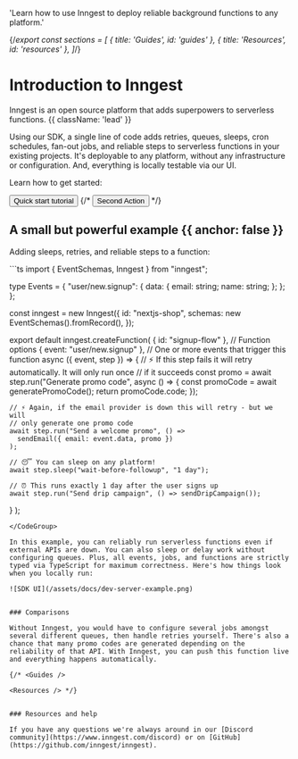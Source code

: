 
  'Learn how to use Inngest to deploy reliable background functions to any platform.'

{/*export const sections = [
   { title: 'Guides', id: 'guides' },
  { title: 'Resources', id: 'resources' },
]*/}

# Introduction to Inngest

Inngest is an open source platform that adds superpowers to serverless functions. {{ className: 'lead' }}

Using our SDK, a single line of code adds retries, queues, sleeps, cron schedules, fan-out jobs, and reliable steps to serverless functions in your existing projects. It's deployable to any platform, without any infrastructure or configuration. And, everything is locally testable via our UI.

Learn how to get started:

<div className="not-prose mb-16 mt-6 flex gap-3">
  <Button size="sm" href="/docs/quick-start" arrow="right">Quick start tutorial</Button>
  {/* <Button size="sm" href="/sdks" variant="secondary">Second Action</Button> */}
</div>

## A small but powerful example {{ anchor: false }}

Adding sleeps, retries, and reliable steps to a function:

<CodeGroup>
```ts
import { EventSchemas, Inngest } from "inngest";

type Events = {
  "user/new.signup": {
    data: {
      email: string;
      name: string;
    };
  };
};

const inngest = new Inngest({
  id: "nextjs-shop",
  schemas: new EventSchemas().fromRecord<Events>(),
});

export default inngest.createFunction(
  { id: "signup-flow" },        // Function options
  { event: "user/new.signup" }, // One or more events that trigger this function
  async ({ event, step }) => {
    // ⚡ If this step fails it will retry automatically. It will only run once
    // if it succeeds
    const promo = await step.run("Generate promo code", async () => {
      const promoCode = await generatePromoCode();
      return promoCode.code;
    });

    // ⚡ Again, if the email provider is down this will retry - but we will
    // only generate one promo code
    await step.run("Send a welcome promo", () =>
      sendEmail({ email: event.data, promo })
    );

    // 😴 You can sleep on any platform!
    await step.sleep("wait-before-followup", "1 day");

    // ⏰ This runs exactly 1 day after the user signs up
    await step.run("Send drip campaign", () => sendDripCampaign());
  }
);
```
</CodeGroup>

In this example, you can reliably run serverless functions even if external APIs are down. You can also sleep or delay work without configuring queues. Plus, all events, jobs, and functions are strictly typed via TypeScript for maximum correctness. Here's how things look when you locally run:

![SDK UI](/assets/docs/dev-server-example.png)


### Comparisons

Without Inngest, you would have to configure several jobs amongst several different queues, then handle retries yourself. There's also a chance that many promo codes are generated depending on the reliability of that API. With Inngest, you can push this function live and everything happens automatically.

{/* <Guides />

<Resources /> */}


### Resources and help

If you have any questions we're always around in our [Discord community](https://www.inngest.com/discord) or on [GitHub](https://github.com/inngest/inngest).
